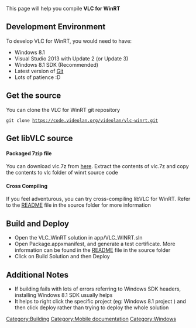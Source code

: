 This page will help you compile '''VLC for WinRT'''

==Development Environment==

To develop VLC for WinRT, you would need to have:
* Windows 8.1
* Visual Studio 2013 with Update 2 (or Update 3)
* Windows 8.1 SDK (Recommended)
* Latest version of [[Git]]
* Lots of patience :D

==Get the source==
 
You can clone the VLC for WinRT git repository

 git clone https://code.videolan.org/videolan/vlc-winrt.git


==Get libVLC source==

====Packaged 7zip file====
You can download vlc.7z from [http://people.videolan.org/~hugo/vlc-Win32.7z here]. Extract the contents of vlc.7z and copy the contents to vlc folder of winrt source code

====Cross Compiling====
If you feel adventurous, you can try cross-compiling libVLC for WinRT. Refer to the [https://code.videolan.org/videolan/vlc-winrt README] file in the source folder for more information

==Build and Deploy==
* Open the VLC_WinRT solution in app/VLC_WINRT.sln
* Open Package.appxmanifest, and generate a test certificate. More information can be found in the [https://code.videolan.org/videolan/vlc-winrt/blob/master/README README] file in the source folder
* Click on Build Solution and then Deploy

==Additional Notes==
* If building fails with lots of errors referring to Windows SDK headers, installing Windows 8.1 SDK usually helps
* It helps to right click the specific project (eg: Windows 8.1 project ) and then click deploy rather than trying to deploy the whole solution

[[Category:Building]]
[[Category:Mobile documentation]]
[[Category:Windows]]